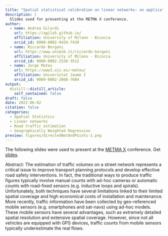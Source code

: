 ```yaml
---
title: "Spatial statistical calibration on linear networks: an application to the analysis of traffic volumes"
description: |
  Slides used for presenting at the METMA X conference. 
author:
  - name: Andrea Gilardi
    url: https://agila5.github.io/
    affiliation: University of Milano - Bicocca
    orcid_id: 0000-0002-9424-7439
  - name: Riccardo Borgoni
    url: https://www.unimib.it/riccardo-borgoni
    affiliation: University of Milano - Bicocca
    orcid_id: 0000-0002-2520-3512
  - name: Jorge Mateu
    url: https://www3.uji.es/~mateu/
    affiliation: Universitat Jaume I
    orcid_id: 0000-0002-2868-7604
output:
  distill::distill_article:
    self_contained: false
draft: false
date: 2022-06-02
citation: false
categories:
  - Spatial Statistics 
  - Linear networks
  - Road traffic estimation
  - Geographically Weighted Regression
preview: figures/directedNetAndPoints-1.png
---
```


The following slides were used to present at the [METMA X](http://www.metma-x.udl.cat/) conference. 
Get <a href="https://docs.google.com/viewer?url=https://raw.githubusercontent.com/agila5/agila5.github.io/master/data/presentations/2022-06-02-METMAX/METMAX.pdf" target="_blank" rel="nopener">slides</a>. 

Abstract: The estimation of traffic volumes on a street network represents a critical issue to improve transport planning protocols and develop effective road safety interventions. In fact, the traditional ways to produce traffic figures typically involve manual counts with ad-hoc cameras or automatic counts with road-fixed sensors (e.g. inductive loops and spirals). Unfortunately, both techniques have several limitations linked to their limited spatial coverage and high economical costs of installation and maintenance. More recently, traffic information have been collected by geo-referenced mobile sensors (e.g. smartphones and sat-navs) using ad-hoc models. These mobile sensors have several advantages, such as extremely detailed spatial resolution and extensive spatial coverage. However, since not all vehicles are equipped with GPS devices, traffic counts from mobile sensors typically underestimate the real flows.
